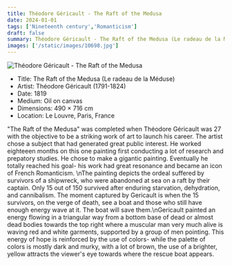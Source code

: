 ```yaml
---
title: Théodore Géricault - The Raft of the Medusa
date: 2024-01-01
tags: ['Nineteenth century','Romanticism']
draft: false
summary: Théodore Géricault - The Raft of the Medusa (Le radeau de la Méduse)
images: ['/static/images/10698.jpg']
---
```


![Théodore Géricault - The Raft of the Medusa](/static/images/10698.jpg)

* Title: The Raft of the Medusa (Le radeau de la Méduse)
* Artist: Théodore Géricault (1791-1824)
* Date: 1819
* Medium: Oil on canvas
* Dimensions: 490 × 716 cm
* Location: Le Louvre, Paris, France

\"The Raft of the Medusa\" was completed when Théodore Géricault  was 27 with the objective to be a striking work of art to launch his career. The artist chose a subject that had generated great public interest. He worked eighteeen months on this one painting first conducting a lot of research and prepatory studies. He chose to make a gigantic painting. Eventually he totally reached his goal- his work had great resonance and became an icon of French Romanticism. \nThe painting depicts the ordeal suffered by survivors of a shipwreck, who were abandoned at sea on a raft by their captain. Only 15 out of 150 survived after enduring starvation, dehydration, and cannibalism. The moment captured by Gericault is when the 15 survivors, on the verge of death, see a boat and those who still have enough energy wave at it. The boat will save them.\nGericault painted an energy flowing in a triangular way from a bottom base of dead or almost dead bodies towards the top right where a muscular man very much alive is waving red and white garments, supported by a group of men pointing. This energy of hope is reinforced by the use of colors- while the palette of colors is mostly dark and murky, with a lot of brown, the use of a brighter, yellow attracts the viewer's eye towards where the rescue boat appears.
